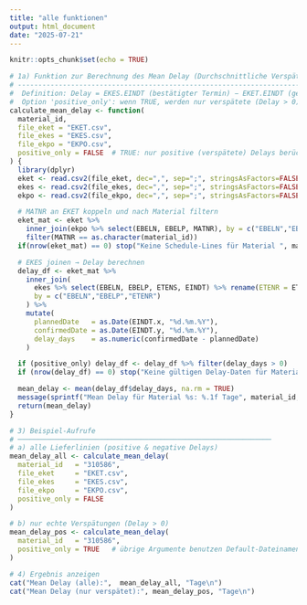 ---
title: "alle funktionen"
output: html_document
date: "2025-07-21"
---

```{r setup, include=FALSE}
knitr::opts_chunk$set(echo = TRUE)
```

```{r}
# 1a) Funktion zur Berechnung des Mean Delay (Durchschnittliche Verspätung pro Schedule‑Line)
# ------------------------------------------------------------------------------------------------
#  Definition: Delay = EKES.EINDT (bestätigter Termin) − EKET.EINDT (geplanter Termin).
#  Option 'positive_only': wenn TRUE, werden nur verspätete (Delay > 0) Lines gemittelt.
calculate_mean_delay <- function(
  material_id,
  file_eket = "EKET.csv",
  file_ekes = "EKES.csv",
  file_ekpo = "EKPO.csv",
  positive_only = FALSE  # TRUE: nur positive (verspätete) Delays berücksichtigen
) {
  library(dplyr)
  eket <- read.csv2(file_eket, dec=",", sep=";", stringsAsFactors=FALSE)
  ekes <- read.csv2(file_ekes, dec=",", sep=";", stringsAsFactors=FALSE)
  ekpo <- read.csv2(file_ekpo, dec=",", sep=";", stringsAsFactors=FALSE)

  # MATNR an EKET koppeln und nach Material filtern
  eket_mat <- eket %>%
    inner_join(ekpo %>% select(EBELN, EBELP, MATNR), by = c("EBELN","EBELP")) %>%
    filter(MATNR == as.character(material_id))
  if(nrow(eket_mat) == 0) stop("Keine Schedule-Lines für Material ", material_id)

  # EKES joinen → Delay berechnen
  delay_df <- eket_mat %>%
    inner_join(
      ekes %>% select(EBELN, EBELP, ETENS, EINDT) %>% rename(ETENR = ETENS),
      by = c("EBELN","EBELP","ETENR")
    ) %>%
    mutate(
      plannedDate   = as.Date(EINDT.x, "%d.%m.%Y"),
      confirmedDate = as.Date(EINDT.y, "%d.%m.%Y"),
      delay_days    = as.numeric(confirmedDate - plannedDate)
    )

  if (positive_only) delay_df <- delay_df %>% filter(delay_days > 0)
  if (nrow(delay_df) == 0) stop("Keine gültigen Delay-Daten für Material ", material_id)

  mean_delay <- mean(delay_df$delay_days, na.rm = TRUE)
  message(sprintf("Mean Delay für Material %s: %.1f Tage", material_id, mean_delay))
  return(mean_delay)
}

# 3) Beispiel-Aufrufe
# ──────────────────────────────────────────────────────────────
# a) alle Lieferlinien (positive & negative Delays)
mean_delay_all <- calculate_mean_delay(
  material_id   = "310586",
  file_eket     = "EKET.csv",
  file_ekes     = "EKES.csv",
  file_ekpo     = "EKPO.csv",
  positive_only = FALSE
)

# b) nur echte Verspätungen (Delay > 0)
mean_delay_pos <- calculate_mean_delay(
  material_id   = "310586",
  positive_only = TRUE   # übrige Argumente benutzen Default-Dateinamen
)

# 4) Ergebnis anzeigen
cat("Mean Delay (alle):",  mean_delay_all, "Tage\n")
cat("Mean Delay (nur verspätet):", mean_delay_pos, "Tage\n")

```

